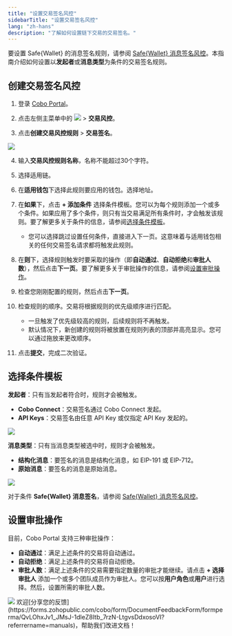 ```yaml
---
title: "设置交易签名风控"
sidebarTitle: "设置交易签名风控"
lang: "zh-hans"
description: "了解如何设置链下交易的交易签名。"
---
```


<Note>要设置 Safe{Wallet} 的消息签名规则，请参阅 [Safe{Wallet} 消息签名风控](/cn/portal/risk-controls/safe-risk-controls)。本指南介绍如何设置以**发起者**或**消息类型**为条件的交易签名规则。</Note>

## 创建交易签名风控
1. 登录 [Cobo Portal](https://portal.cobo.com/login)。

2. 点击左侧主菜单中的 <img src="/cn/images/common/wallets_icon_cn.svg" className="icon"/> > **交易风控**。

3. 点击**创建交易风控规则** > **交易签名**。

<img src="/cn/images/risk-controls/create_policy.png" className="screenshot_full_screen"/>

4. 输入**交易风控规则名称**，名称不能超过30个字符。

5. 选择适用链。

6. 在**适用钱包**下选择此规则要应用的钱包。选择地址。

7. 在**如果**下，点击 **+ 添加条件** 选择条件模板。您可以为每个规则添加一个或多个条件。如果应用了多个条件，则只有当交易满足所有条件时，才会触发该规则。要了解更多关于条件的信息，请参阅[选择条件模板](/cn/portal/risk-controls/off-chain-tx-set-message-signing#select-condition-template)。
   - 您可以选择跳过设置任何条件，直接进入下一页。这意味着与适用钱包相关的任何交易签名请求都将触发此规则。

8. 在**则**下，选择规则触发时要采取的操作（即**自动通过**、**自动拒绝**和**审批人数**），然后点击**下一页**。要了解更多关于审批操作的信息，请参阅[设置审批操作](/cn/portal/risk-controls/off-chain-tx-set-message-signing#set-approval-action)。

9. 检查您刚刚配置的规则，然后点击**下一页**。

10. 检查规则的顺序。交易将根据规则的优先级顺序进行匹配。
    - 一旦触发了优先级较高的规则，后续规则将不再触发。
    - 默认情况下，新创建的规则将被放置在规则列表的顶部并高亮显示。您可以通过拖放来更改顺序。

11. 点击**提交**，完成二次验证。

## 选择条件模板 <a id="select-condition-template"></a>

**发起者**：只有当发起者符合时，规则才会被触发。
- **Cobo Connect**：交易签名通过 Cobo Connect 发起。
- **API Keys**：交易签名由任意 API Key 或仅指定 API Key 发起的。
<img src="/cn/images/risk-controls/message-signing-initiators.png" className="screenshot_full_screen"/>

**消息类型**：只有当消息类型被选中时，规则才会被触发。
- **结构化消息**：要签名的消息是结构化消息，如 EIP-191 或 EIP-712。
- **原始消息**：要签名的消息是原始消息。
<img src="/cn/images/risk-controls/message-type.png" className="screenshot_full_screen"/>

<Info>对于条件 **Safe{Wallet} 消息签名**，请参阅 [Safe{Wallet} 消息签名风控](/cn/portal/risk-controls/safe-risk-controls)。</Info>

## 设置审批操作 <a id="set-approval-action"></a>
目前，Cobo Portal 支持三种审批操作：
- **自动通过**：满足上述条件的交易将自动通过。
- **自动拒绝**：满足上述条件的交易将自动拒绝。
- **审批人数**：满足上述条件的交易需要指定数量的审批才能继续。请点击 **+ 选择审批人** 添加一个或多个团队成员作为审批人。您可以按**用户角色**或**用户**进行选择。然后，设置所需的审批人数。

<img src="/cn/images/risk-controls/approval-action.png" className="screenshot_full_screen"/>
<Tip>欢迎[分享您的反馈](https://forms.zohopublic.com/cobo/form/DocumentFeedbackForm/formperma/QvLOhxJv1_JMsJ-1dleZ8Itb_7rzN-LtgvsDdxosoVI?referrername=manuals)，帮助我们改进文档！</Tip>
